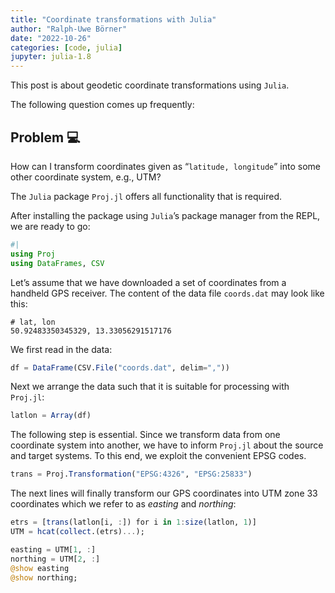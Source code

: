 ```yaml
---
title: "Coordinate transformations with Julia"
author: "Ralph-Uwe Börner"
date: "2022-10-26"
categories: [code, julia]
jupyter: julia-1.8
---
```


This post is about geodetic coordinate transformations using `Julia`.

The following question comes up frequently:

::: callout-important
## Problem 💻

How can I transform coordinates given as "`latitude, longitude`" into some other coordinate system, e.g., UTM?
:::

The `Julia` package `Proj.jl` offers all functionality that is required.

After installing the package using `Julia`'s package manager from the REPL, we are ready to go:

```julia
#| 
using Proj
using DataFrames, CSV
```

Let's assume that we have downloaded a set of coordinates from a handheld GPS receiver. The content of the data file `coords.dat` may look like this:

    # lat, lon
    50.92483350345329, 13.33056291517176

We first read in the data:

```julia
df = DataFrame(CSV.File("coords.dat", delim=","))
```

Next we arrange the data such that it is suitable for processing with `Proj.jl`:

```julia
latlon = Array(df)
```

The following step is essential. Since we transform data from one coordinate system into another, we have to inform `Proj.jl` about the source and target systems. To this end, we exploit the convenient EPSG codes.

```julia
trans = Proj.Transformation("EPSG:4326", "EPSG:25833")
```

The next lines will finally transform our GPS coordinates into UTM zone 33 coordinates which we refer to as _easting_ and _northing_:

```julia
etrs = [trans(latlon[i, :]) for i in 1:size(latlon, 1)]
UTM = hcat(collect.(etrs)...);

easting = UTM[1, :]
northing = UTM[2, :]
@show easting
@show northing;
```
